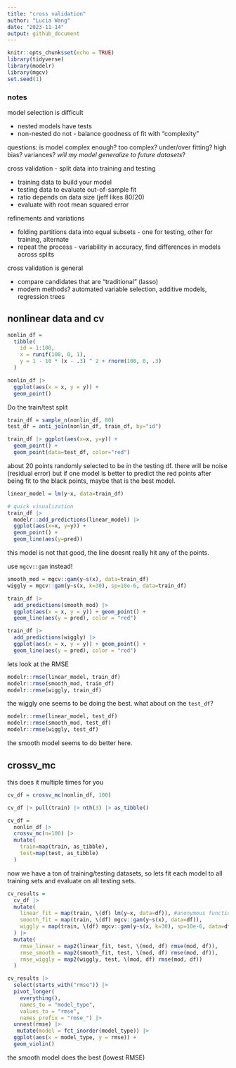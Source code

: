 ```yaml
---
title: "cross validation"
author: "Lucia Wang"
date: "2023-11-14"
output: github_document
---
```


```r
knitr::opts_chunk$set(echo = TRUE)
library(tidyverse)
library(modelr)
library(mgcv)
set.seed(1)
```

### notes
model selection is difficult

* nested models have tests
* non-nested do not - balance goodness of fit with "complexity" 

questions: is model complex enough? too complex? under/over fitting? high bias? variances? *will my model generalize to future datasets*?

cross validation - split data into training and testing

* training data to build your model
* testing data to evaluate out-of-sample fit
* ratio depends on data size (jeff likes 80/20)
* evaluate with root mean squared error 

refinements and variations

* folding partitions data into equal subsets - one for testing, other for training, alternate
* repeat the process - variability in accuracy, find differences in models across splits

cross validation is general

* compare candidates that are "traditional" (lasso)
* modern methods? automated variable selection, additive models, regression trees

## nonlinear data and cv
```r
nonlin_df = 
  tibble(
    id = 1:100,
    x = runif(100, 0, 1),
    y = 1 - 10 * (x - .3) ^ 2 + rnorm(100, 0, .3)
  )

nonlin_df |> 
  ggplot(aes(x = x, y = y)) + 
  geom_point()
```

Do the train/test split
```r
train_df = sample_n(nonlin_df, 80)
test_df = anti_join(nonlin_df, train_df, by="id")

train_df |> ggplot(aes(x=x, y=y)) +
  geom_point() +
  geom_point(data=test_df, color="red")
```

about 20 points randomly selected to be in the testing df. there will be noise (residual error) but if one model is better to predict the red points after being fit to the black points, maybe that is the best model.

```r
linear_model = lm(y~x, data=train_df)

# quick visualization
train_df |> 
  modelr::add_predictions(linear_model) |>
  ggplot(aes(x=x, y=y)) +
  geom_point() +
  geom_line(aes(y=pred))
```

this model is not that good, the line doesnt really hit any of the points.

use `mgcv::gam` instead!

```r
smooth_mod = mgcv::gam(y~s(x), data=train_df)
wiggly = mgcv::gam(y~s(x, k=30), sp=10e-6, data=train_df)

train_df |> 
  add_predictions(smooth_mod) |> 
  ggplot(aes(x = x, y = y)) + geom_point() + 
  geom_line(aes(y = pred), color = "red")

train_df |> 
  add_predictions(wiggly) |> 
  ggplot(aes(x = x, y = y)) + geom_point() + 
  geom_line(aes(y = pred), color = "red")
```

lets look at the RMSE
```r
modelr::rmse(linear_model, train_df)
modelr::rmse(smooth_mod, train_df)
modelr::rmse(wiggly, train_df)
```

the wiggly one seems to be doing the best. what about on the `test_df`?

```r
modelr::rmse(linear_model, test_df)
modelr::rmse(smooth_mod, test_df)
modelr::rmse(wiggly, test_df)
```

the smooth model seems to do better here.

## crossv_mc
this does it multiple times for you
```r
cv_df = crossv_mc(nonlin_df, 100)

cv_df |> pull(train) |> nth(3) |> as_tibble()

cv_df = 
  nonlin_df |>
  crossv_mc(n=100) |>
  mutate(
    train=map(train, as_tibble),
    test=map(test, as_tibble)
  )
```

now we have a ton of training/testing datasets, so lets fit each model to all training sets and evaluate on all testing sets.

```r
cv_results = 
  cv_df |>
  mutate(
    linear_fit = map(train, \(df) lm(y~x, data=df)), #anonymous function
    smooth_fit = map(train, \(df) mgcv::gam(y~s(x), data=df)),
    wiggly = map(train, \(df) mgcv::gam(y~s(x, k=30), sp=10e-6, data=df))
  ) |>
  mutate(
    rmse_linear = map2(linear_fit, test, \(mod, df) rmse(mod, df)),
    rmse_smooth = map2(smooth_fit, test, \(mod, df) rmse(mod, df)),
    rmse_wiggly = map2(wiggly, test, \(mod, df) rmse(mod, df))
  )

cv_results |>
  select(starts_with("rmse")) |> 
  pivot_longer(
    everything(),
    names_to = "model_type", 
    values_to = "rmse",
    names_prefix = "rmse_") |> 
  unnest(rmse) |>
   mutate(model = fct_inorder(model_type)) |>
  ggplot(aes(x = model_type, y = rmse)) + 
  geom_violin()
```

the smooth model does the best (lowest RMSE)




